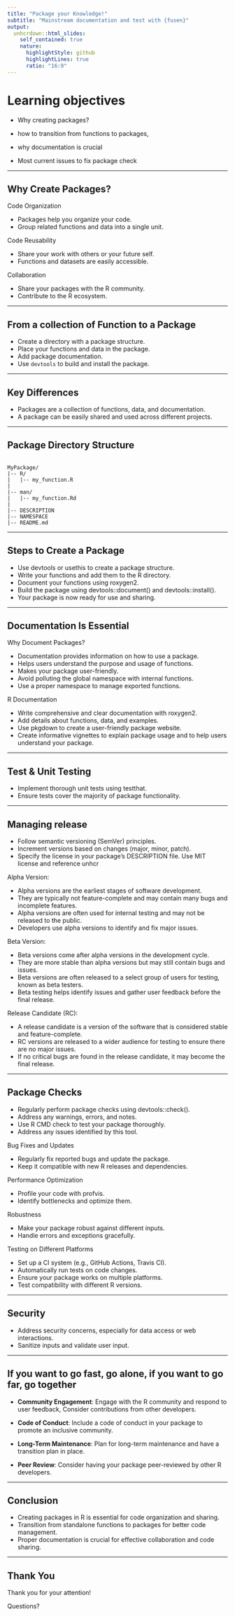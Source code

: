 ```yaml
---
title: "Package your Knowledge!"
subtitle: "Mainstream documentation and test with {fusen}"
output: 
  unhcrdown::html_slides:
    self_contained: true
    nature:
      highlightStyle: github
      highlightLines: true
      ratio: "16:9"
---
```


# Learning objectives

 * Why creating packages?
 
 * how to transition from functions to packages, 
 
 * why documentation is crucial
 
 * Most current issues to fix package check

---


## Why Create Packages?

Code Organization

  * Packages help you organize your code.
  * Group related functions and data into a single unit.

Code Reusability

  * Share your work with others or your future self.
  * Functions and datasets are easily accessible.

Collaboration

  * Share your packages with the R community.
  * Contribute to the R ecosystem.

 
---

## From a collection of Function to a Package 

 
  * Create a directory with a package structure.
  * Place your functions and data in the package.
  * Add package documentation.
  *  Use `devtools` to build and install the package.

---

## Key Differences

  * Packages are a collection of functions, data, and documentation.
  * A package can be easily shared and used across different projects.

---

## Package Directory Structure

``` 

MyPackage/
|-- R/
|   |-- my_function.R
|
|-- man/
|   |-- my_function.Rd
|
|-- DESCRIPTION
|-- NAMESPACE
|-- README.md
```

  
---

##  Steps to Create a Package

  * Use devtools or usethis to create a package structure.
  * Write your functions and add them to the R directory.
  * Document your functions using roxygen2.
  * Build the package using devtools::document() and devtools::install().
  * Your package is now ready for use and sharing. 

---

## Documentation Is Essential
Why Document Packages?

  * Documentation provides information on how to use a package.
  * Helps users understand the purpose and usage of functions.
  * Makes your package user-friendly.
  * Avoid polluting the global namespace with internal functions.
  * Use a proper namespace to manage exported functions.

R Documentation

  * Write comprehensive and clear documentation with roxygen2.
  * Add details about functions, data, and examples.
  * Use pkgdown to create a user-friendly package website.
  * Create informative vignettes to explain package usage and to help users understand your package.


---

## Test & Unit Testing
  * Implement thorough unit tests using testthat.
  * Ensure tests cover the majority of package functionality.

---

## Managing release

  * Follow semantic versioning (SemVer) principles.
  * Increment versions based on changes (major, minor, patch).
  * Specify the license in your package's DESCRIPTION file. Use MIT license and reference unhcr

Alpha Version:

  * Alpha versions are the earliest stages of software development.
  * They are typically not feature-complete and may contain many bugs and incomplete features.
  * Alpha versions are often used for internal testing and may not be released to the public.
  * Developers use alpha versions to identify and fix major issues.

Beta Version:

  * Beta versions come after alpha versions in the development cycle.
  * They are more stable than alpha versions but may still contain bugs and issues.
  * Beta versions are often released to a select group of users for testing, known as beta testers.
  * Beta testing helps identify issues and gather user feedback before the final release.

Release Candidate (RC):

  * A release candidate is a version of the software that is considered stable and feature-complete.
  * RC versions are released to a wider audience for testing to ensure there are no major issues.
  * If no critical bugs are found in the release candidate, it may become the final release.
 



---

## Package Checks

  * Regularly perform package checks using devtools::check().
  * Address any warnings, errors, and notes.
  * Use R CMD check to test your package thoroughly.
  * Address any issues identified by this tool.

 

Bug Fixes and Updates

  * Regularly fix reported bugs and update the package.
  * Keep it compatible with new R releases and dependencies.

Performance Optimization

  * Profile your code with profvis.
  * Identify bottlenecks and optimize them.

Robustness

  * Make your package robust against different inputs.
  * Handle errors and exceptions gracefully. 

Testing on Different Platforms
 
 
  * Set up a CI system (e.g., GitHub Actions, Travis CI).
  * Automatically run tests on code changes.
  * Ensure your package works on multiple platforms.
  * Test compatibility with different R versions.

---

## Security

  * Address security concerns, especially for data access or web interactions.
  * Sanitize inputs and validate user input.

---

## If you want to go fast, go alone, if you want to go far, go together

  * __Community Engagement__: Engage with the R community and respond to user feedback, Consider contributions from other developers.

  * __Code of Conduct__: Include a code of conduct in your package to promote an inclusive community.

  * __Long-Term Maintenance__: Plan for long-term maintenance and have a transition plan in place.

  * __Peer Review__: Consider having your package peer-reviewed by other R developers.

---

## Conclusion

  * Creating packages in R is essential for code organization and sharing.
  * Transition from standalone functions to packages for better code management.
  * Proper documentation is crucial for effective collaboration and code sharing.

---

## Thank You

Thank you for your attention!

Questions?

